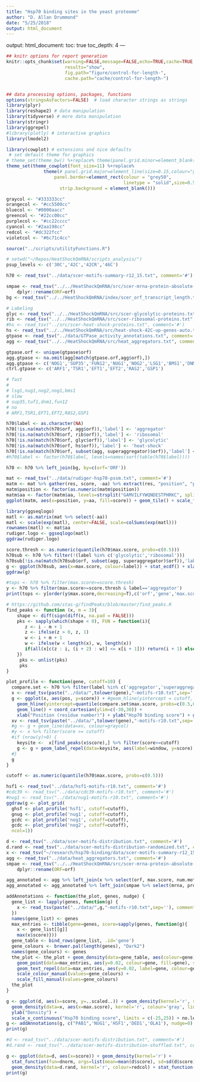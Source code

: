 ```yaml
---
title: "Hsp70 binding sites in the yeast proteome"
author: "D. Allan Drummond"
date: "5/25/2018"
output: html_document
---
```


output:
  html_document:
    toc: true
    toc_depth: 4
---



```r

## knitr options for report generation
knitr::opts_chunk$set(warning=FALSE,message=FALSE,echo=TRUE,cache=TRUE,
                      results="show",
                      fig.path="figure/control-for-length-",
                      cache.path="cache/control-for-length-")


## data processing options, packages, functions
options(stringsAsFactors=FALSE)  # load character strings as strings
library(plyr)
library(reshape2) # data manipulation
library(tidyverse) # more data manipulation
library(stringr)
library(ggrepel)
#library(plotly) # interactive graphics
library(lmodel2)

library(cowplot) # extensions and nice defaults
 # set default theme for graphics
# theme_set(theme_bw() %+replace% theme(panel.grid.minor=element_blank())) 
theme_set(theme_cowplot(font_size=11) %+replace% 
              theme(# panel.grid.major=element_line(size=0.15,colour="grey50"),
                  panel.border=element_rect(colour = "grey50",
                                            linetype = "solid",size=0.5),
                    strip.background = element_blank()))

graycol <- "#333333cc"
orangecol <- "#cc5500cc"
bluecol <- "#0000aacc"
greencol <- "#22cc00cc"
purplecol <- "#cc22cccc"
cyancol <- "#2aa198cc"
redcol <- "#dc322fcc"
violetcol <- "#6c71c4cc"

```

```r
source("../scripts/utilityFunctions.R")
```


```r
# setwd("~/Repos/HeatShockQmRNA/scripts_analysis/")
psup_levels <- c('30C','42C','42CR','46C')

h70 <- read_tsv("../data/scer-motifs-summary-r12_15.txt", comment='#')

smpae <- read_tsv("../../HeatShockQmRNA/src/scer-mrna-protein-absolute-estimate.txt",comment="#") %>%
    dplyr::rename(ORF=orf)
bg <- read_tsv("../../HeatShockQmRNA/index/scer_orf_transcript_length.txt") %>% left_join(smpae,by="ORF")

# Labeling
glyc <- read_tsv("../../HeatShockQmRNA/src/scer-glycolytic-proteins.txt", comment='#')
rib <- read_tsv("../../HeatShockQmRNA/src/scer-ribosomal-proteins.txt", comment='#')
#hs <- read_tsv("../src/scer-heat-shock-proteins.txt", comment='#')
hs <- read_tsv("../../HeatShockQmRNA/src/heat-shock-42C-up-genes-auto.txt", comment='#')
gtpase <- read_tsv("../data/GTPase_activity_annotations.txt", comment='#') %>% mutate(orf=`Gene Systematic Name`)
agg <- read_tsv("../../HeatShockQmRNA/src/heat_aggregators.txt", comment='#')

gtpase.orf <- unique(gtpase$orf)
agg.gtpase <- na.omit(agg[match(gtpase.orf,agg$orf),])
agg.gtpase <- c('NOG1','SUP35','FUN12','NUG1','NOG2','LSG1','BMS1','DNM1','TUF1')
ctrl.gtpase <- c('ARF1','TSR1','EFT1','EFT2','RAS2','GSP1')

# fast
# 
# lsg1,nug1,nog2,nog1,bms1
# slow
# sup35,tuf1,dnm1,fun12
# no
# ARF1,TSR1,EFT1,EFT2,RAS2,GSP1

h70$label <- as.character(NA)
h70[!is.na(match(h70$orf, agg$orf)),'label'] <- 'aggregator'
h70[!is.na(match(h70$orf, rib$orf)),'label'] <- 'ribosomal'
h70[!is.na(match(h70$orf, glyc$orf)),'label'] <- 'glycolytic'
h70[!is.na(match(h70$orf, hs$orf)),'label'] <- 'heat-shock'
h70[!is.na(match(h70$orf, subset(agg, superaggregator)$orf)),'label'] <- 'superaggregator'
#h70$label <- factor(h70$label, levels=names(sort(table(h70$label))))

h70 <- h70 %>% left_join(bg, by=c(orf='ORF'))
```

```r
mat <- read_tsv("../data/rudiger-hsp70-pssm.txt", comment='#')
matm <- mat %>% gather(res, score, -aa) %>% extract(res, "position", "p([[:alnum:]]+)")
matm$position <- factor(as.numeric(matm$position))
matm$aa <- factor(matm$aa, levels=strsplit("GAMVILFYWQNDESTPHRKC", split='')[[1]])
ggplot(matm, aes(x=position, y=aa, fill=score)) + geom_tile() + scale_fill_gradient2(low = bluecol, high = orangecol, mid = "white", midpoint = 0, space = "Lab", name="Binding score") + ylab("Amino acid") + xlab("Residue position in peptide")
```
```r
library(ggseqlogo)
matl <- as.matrix(mat %>% select(-aa))
matl <- scale(exp(matl), center=FALSE, scale=colSums(exp(matl)))
rownames(matl) <- mat$aa
rudiger.logo <- ggseqlogo(matl)
ggdraw(rudiger.logo)
```


```r
score.thresh <- as.numeric(quantile(h70$max.score, probs=c(0.5)))
h70sub <- h70 %>% filter(!(label %in% c('glycolytic','ribosomal')))
h70sub[!is.na(match(h70sub$orf, subset(agg, superaggregator)$orf)),'label'] <- 'aggregator'
g <- ggplot(h70sub, aes(x=max.score, colour=label)) + stat_ecdf() + xlab('Maximum Hsp70 binding score') + ylab('Proportion')
ggdraw(g)

#tops <- h70 %>% filter(max.score>=score.thresh)
y <- h70 %>% filter(max.score>=score.thresh & label=='aggregator')
print(tops <- y[order(y$max.score,decreasing=T),c('orf','gene','max.score','num.motifs','label','mrna','prot')])
```

```r

# https://github.com/stas-g/findPeaks/blob/master/find_peaks.R
find_peaks <- function (x, m = 3){
    shape <- diff(sign(diff(x, na.pad = FALSE)))
    pks <- sapply(which(shape < 0), FUN = function(i){
       z <- i - m + 1
       z <- ifelse(z > 0, z, 1)
       w <- i + m + 1
       w <- ifelse(w < length(x), w, length(x))
       if(all(x[c(z : i, (i + 2) : w)] <= x[i + 1])) return(i + 1) else return(numeric(0))
    })
     pks <- unlist(pks)
     pks
}

plot_profile <- function(gene, cutoff=10) {
  compare.set <- h70 %>% filter(label %in% c('aggregator','superaggregator'))
  x <- read_tsv(paste("../data/",tolower(gene),"-motifs-r10.txt",sep=''), comment='#')
  g <- ggplot(x, aes(pos, y=score)) + #geom_hline(yintercept = cutoff, linetype='dotted') + 
    geom_hline(yintercept=quantile(compare.set$max.score, probs=c(0.5,0.9,0.99),na.rm=T), colour=c(greencol,bluecol,orangecol)) +
    geom_line() + coord_cartesian(ylim=c(-30,30)) +
    xlab("Position (residue number)") + ylab("Hsp70 binding score") + ggtitle(gene)
  xv <- read_tsv(paste("../data/",tolower(gene),"-motifs-r10.txt",sep=''), comment='#')
  #g <- g + geom_line(data=xv, colour=graycol)
  #y <- x %>% filter(score >= cutoff)
  #if (nrow(y)>0) {
    keysite <-  x[find_peaks(x$score),] %>% filter(score>=cutoff)
    g <- g + geom_label_repel(data=keysite, aes(label=window, y=score), nudge_y=10, segment.color = 'red', segment.size=0.5, seed=111)
  #}
  g
}

cutoff <- as.numeric(quantile(h70$max.score, probs=c(0.5)))

hsf1 <- read_tsv("../data/hsf1-motifs-r10.txt", comment='#')
#cdc39 <- read_tsv("../data/cdc39-motifs-r10.txt", comment='#')
#nug1 <- read_tsv("../data/nug1-motifs-r10.txt", comment='#')
ggdraw(g <- plot_grid(
  ghsf <- plot_profile('hsf1', cutoff=cutoff), 
  gnug <- plot_profile('nug1', cutoff=cutoff), 
  gcdc <- plot_profile('nog1', cutoff=cutoff), 
  gcdc <- plot_profile('nog2', cutoff=cutoff), 
  ncol=1))
```

```r
d <- read_tsv("../data/scer-motifs-distribution.txt", comment='#')
d.rand <- read_tsv("../data/scer-motifs-distribution-randomized.txt", comment='#')
x <- read_tsv("~/research/hsp70-binding/data/scer-motifs-summary-r12_15.txt", comment='#')
agg <- read_tsv("../data/heat_aggregators.txt", comment='#')
smpae <- read_tsv("../../HeatShockQmRNA/src/scer-mrna-protein-absolute-estimate.txt",comment="#") %>%
    dplyr::rename(ORF=orf)

agg_annotated <- agg %>% left_join(x %>% select(orf, max.score, num.motifs), by='orf')
agg_annotated <- agg_annotated %>% left_join(smpae %>% select(mrna, prot, ORF), by=c(orf="ORF") )

addAnnotations <- function(the_plot, genes, nudge) {
  gene_list <- lapply(genes, function(g) {
    x <- read_tsv(paste("../data/",g,"-motifs-r10.txt",sep=''), comment='#')
  })
  names(gene_list) <- genes
  max_entries <- tibble(gene=genes, score=sapply(genes, function(g){
    x <- gene_list[[g]]
    max(x$score)}))
  gene_table <- bind_rows(gene_list, .id='gene')
  gene_colours <- brewer.pal(length(genes), "Dark2")
  names(gene_colours) <- genes
  the_plot <- the_plot + geom_density(data=gene_table, aes(colour=gene), kernel='r') + 
    geom_point(data=max_entries, aes(y=0.02, colour=gene, fill=gene), shape=25, size=5) +
    geom_text_repel(data=max_entries, aes(y=0.02, label=gene, colour=gene), ylim=c(0.5,0.7), xlim=c(5,25), nudge_y=nudge) +
    scale_colour_manual(values=gene_colours) + 
    scale_fill_manual(values=gene_colours)
  the_plot
}

g <- ggplot(d, aes(x=score, y=..scaled..)) + geom_density(kernel='r', size=1) + 
  geom_density(data=x, aes(x=max.score), kernel='r', colour='gray', linetype=2) + 
  ylab("Density") +
  scale_x_continuous("Hsp70 binding score", limits = c(-25,25)) + no.legend
g <- addAnnotations(g, c("PAB1",'NUG1','HSF1','DED1','OLA1'), nudge=0)
print(g)
```

```r
#d <- read_tsv("../data/scer-motifs-distribution.txt", comment='#')
#d.rand <- read_tsv("../data/scer-motifs-distribution-shuffled.txt", comment='#')

g <- ggplot(data=d, aes(x=score)) + geom_density(kernel='r') + 
  stat_function(fun=dnorm, args=list(mean=mean(d$score), sd=sd(d$score)), linetype=3) +
  geom_density(data=d.rand, kernel='r', colour=redcol) + stat_function(fun=dnorm, args=list(mean=mean(d.rand$score), sd=sd(d$score)), linetype=3, colour=redcol)
print(g)
```





